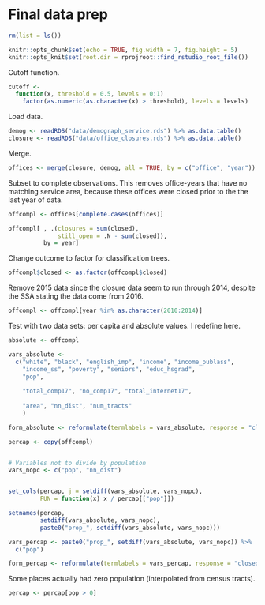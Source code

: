 # Final data prep
```r
rm(list = ls())
```


```r
knitr::opts_chunk$set(echo = TRUE, fig.width = 7, fig.height = 5)
knitr::opts_knit$set(root.dir = rprojroot::find_rstudio_root_file())
```

Cutoff function.
```r
cutoff <- 
  function(x, threshold = 0.5, levels = 0:1) 
    factor(as.numeric(as.character(x) > threshold), levels = levels)

```

Load data.
```r
demog <- readRDS("data/demograph_service.rds") %>% as.data.table() 
closure <- readRDS("data/office_closures.rds") %>% as.data.table()
```

Merge.
```r
offices <- merge(closure, demog, all = TRUE, by = c("office", "year"))
```

Subset to complete observations. This removes office-years that have no matching service area, because these offices were closed prior to the the last year of data.
```r
offcompl <- offices[complete.cases(offices)]

offcompl[ , .(closures = sum(closed), 
              still_open = .N - sum(closed)),
          by = year]
```



Change outcome to factor for classification trees.
```r
offcompl$closed <- as.factor(offcompl$closed)
```

Remove 2015 data since the closure data seem to run through 2014, despite the SSA stating the data come from 2016.

```r
offcompl <- offcompl[year %in% as.character(2010:2014)]
```

Test with two data sets: per capita and absolute values. I redefine here.

```r
absolute <- offcompl

vars_absolute <- 
  c("white", "black", "english_imp", "income", "income_publass",
    "income_ss", "poverty", "seniors", "educ_hsgrad", 
    "pop",
    
    "total_comp17", "no_comp17", "total_internet17",
    
    "area", "nn_dist", "num_tracts"
    )

form_absolute <- reformulate(termlabels = vars_absolute, response = "closed")
```


```r
percap <- copy(offcompl)


# Variables not to divide by population
vars_nopc <- c("pop", "nn_dist")


set_cols(percap, j = setdiff(vars_absolute, vars_nopc), 
         FUN = function(x) x / percap[["pop"]])

setnames(percap, 
         setdiff(vars_absolute, vars_nopc), 
         paste0("prop_", setdiff(vars_absolute, vars_nopc)))
```


```r
vars_percap <- paste0("prop_", setdiff(vars_absolute, vars_nopc)) %>%
  c("pop")

form_percap <- reformulate(termlabels = vars_percap, response = "closed")


```

Some places actually had zero population (interpolated from census tracts).
```r
percap <- percap[pop > 0]
```
